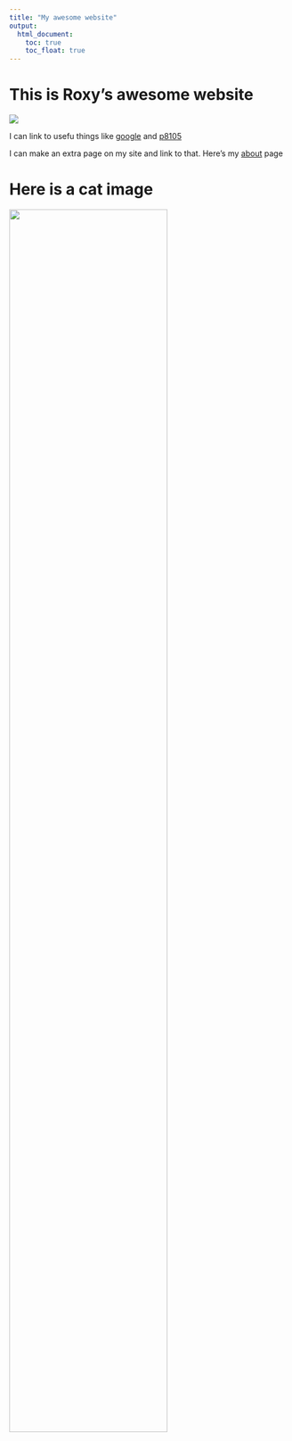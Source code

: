 ```yaml
---
title: "My awesome website"
output: 
  html_document:
    toc: true
    toc_float: true
---
```


# This is Roxy's awesome website

![](https://media.giphy.com/media/drXGoW1iudhKw/giphy.gif)

I can link to usefu things like [google](https://www.google.com/) and [p8105](https://www.p8105.com/)

I can make an extra page on my site and link to that. Here's my [about](about.html) page

# Here is a cat image

<img src="images/cat.jpeg" style="width:75%">